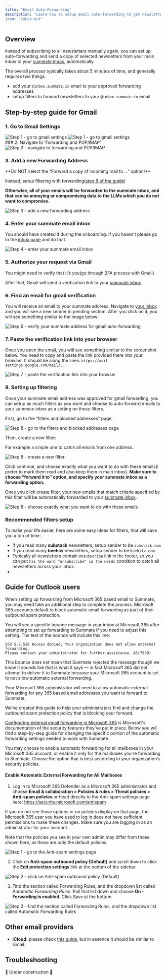 ```yaml
---
title: "Email Auto-Forwarding"
description: "Learn how to setup email auto-forwarding to get newsletters to your inbox in less than 5 minutes"
icon: "inbox-out"
---
```


## Overview

Instead of subscribing to all newsletters manually again, you can set up auto-forwarding and send a copy of selected newsletters from your main inbox to your [summate inbox](/essentials/ai-inbox), automatically.

The overall process typically takes about 5 minutes of time, and generally requires two things:

- add your `@inbox.summate.io` email to your approved forwarding addresses
- setup filters to forward newsletters to your `@inbox.summate.io` email

## Step-by-step guide for Gmail

### 1. Go to Gmail Settings

<Frame>
  <div className="flex flex-row gap-10">
    <img
      src="/images/auto-forwarding/step_1_1.png"
      alt="Step 1 - go to gmail settings"
      style={{ marginRight: "10px" }}
    />
    <img
      src="/images/auto-forwarding/step_1_2.png"
      alt="Step 1 - go to gmail settings"
      style={{ marginLeft: "10px" }}
    />
  </div>
</Frame>
### 2. Navigate to 'Forwarding and POP/IMAP'

<Frame>
  <img
    src="/images/auto-forwarding/step_2.png"
    alt="Step 2 - navigate to forwarding and POP/IMAP"
  />
</Frame>

### 3. Add a new Forwarding Address

<Warning>
**Do NOT select the “Forward a copy of incoming mail to …” option!**

Instead, setup filtering with forwarding([step 8 of the guide](/essentials/auto-forwarding#8-setting-up-filtering))

**Otherwise, all of your emails will be forwarded to the summate inbox, and that can be annoying or compromising data to the LLMs which you do not want to compromise.**

</Warning>

<Frame>
  <img
    src="/images/auto-forwarding/step_3.png"
    alt="Step 3 - add a new forwarding address"
  />
</Frame>

### 4. Enter your summate email inbox

You should have created it during the onboarding. If you haven't please go to the [inbox page](https://summate.io/inbox) and do that.

<Frame>
  <img
    src="/images/auto-forwarding/step_4.png"
    alt="Step 4 - enter your summate email inbox"
  />
</Frame>

### 5. Authorize your request via Gmail

You might need to verify that it’s you(go through 2FA process with Gmail).

After that, Gmail will send a verification link to your [summate inbox](https://summate.io/inbox).

### 6. Find an email for gmail verification

You will receive an email to your summate address. Navigate to [your inbox](https://summate.io/inbox) and you will see a new sender in pending section. After you click on it, you will see something similar to the image below:

<Frame>
  <img
    src="/images/auto-forwarding/step_6.png"
    alt="Step 6 - verify your summate address for gmail auto-forwarding"
  />
</Frame>

### 7. Paste the verification link into your browser

Once you open the email, you will see something similar to the screenshot below. You need to copy and paste the link provided there into your browser.
It should be along the lines: `https://mail-settings.google.com/mail/...`

<Frame>
  <img
    src="/images/auto-forwarding/step_7.png"
    alt="Step 7 - paste the verification link into your browser"
  />
</Frame>

### 8. Setting up filtering

Once your summate email address was approved for gmail forwarding, you can setup as much filters as you want and choose to auto-forward emails to your summate inbox as a setting on those filters.

First, go to the “filters and blocked addresses” page.

<Frame>
  <img
    src="/images/auto-forwarding/step_8_1.png"
    alt="Step 8 - go to the filters and blocked addresses page"
  />
</Frame>

Then, create a new filter:

For example a simple one to catch all emails from one address.

<Frame>
  <img
    src="/images/auto-forwarding/step_8_2.png"
    alt="Step 8 - create a new filter"
  />
</Frame>

Click continue, and choose exactly what you want to do with these emails(I prefer to mark them read and also keep them in main inbox).
**Make sure to choose “forward it to” option, and specify your summate inbox as a forwarding option.**

Once you click create filter, your new emails that match criteria specified by this filter will be automatically forwarded to your [summate inbox](https://summate.io/inbox).

<Frame>
  <img
    src="/images/auto-forwarding/step_8_3.png"
    alt="Step 8 - choose exactly what you want to do with these emails"
  />
</Frame>

### Recommended filters setup

To make your life easier, here are some easy ideas for filters, that will save you a ton of time:

- If you read many **substack** newsletters, setup sender to be `substack.com`
- If you read many **beehiiv** newsletters, setup sender to be `beehiiv.com`
- Typically all newsletters contain `Unsubscribe` link in the footer, so you can put `has the word "unsubscribe" in the words` condition to catch all newsletters across your inbox.
-

## Guide for Outlook users

When setting up forwarding from Microsoft 365 based email to Summate, you may need take an additional step to complete the process. Microsoft 365 accounts default to block automatic email forwarding as part of their outbound spam protection.

You will see a specific bounce message in your inbox at Microsoft 365 after attempting to set up forwarding to Summate if you need to adjust this setting. The text of the bounce will include this line:

```
550 5.7.520 Access denied, Your organization does not allow external forwarding.
Please contact your administrator for further assistance. AS(7550)
```

This bounce does not mean that Summate rejected the message though we know it sounds like that is what it says — in fact Microsoft 365 did not attempt to deliver it to Summate because your Microsoft 365 account is set to not allow automatic external forwarding.

Your Microsoft 365 administrator will need to allow automatic external forwarding for any 365 based email addresses you want to forward to Summate.

We’ve created this guide to help your administrators find and change the outbound spam protection policy that is blocking your forward.

[Configuring external email forwarding in Microsoft 365](https://docs.microsoft.com/en-us/microsoft-365/security/office-365-security/external-email-forwarding?view=o365-worldwide) is Microsoft's documentation of the security features they've put in place. Below you will find a step-by-step guide for changing the specific portion of the automatic forwarding settings needed to work with Summate.

You may choose to enable automatic forwarding for all mailboxes in your Microsoft 365 account, or enable it only for the mailboxes you're forwarding to Summate. Choose the option that is best according to your organization's security policies.

#### Enable Automatic External Forwarding for All Mailboxes

1. Log in to Microsoft 365 Defender as a Microsoft 365 administrator and choose **Email & collaboration > Policies & rules > Threat policies > Anti-spam policies** or head directly to the Anti-spam settings page here: https://security.microsoft.com/antispam

If you do not see those options or no policies display on that page, the Microsoft 365 user you have used to log in does not have sufficient permissions to make these changes. Make sure you are logging in as an administrator for your account.

Note that the policies you see in your own admin may differ from those shown here, as these are only the default policies.

<Frame>
  <img
    src="/images/auto-forwarding/auto_forwarding_outlook_1.png"
    alt="Step 1 - go to the Anti-spam settings page"
  />
</Frame>

2. Click on **Anti-spam outbound policy (Default)** and scroll down to click the **Edit protection settings** link at the bottom of the sidebar.

<Frame>
  <img
    src="/images/auto-forwarding/auto_forwarding_outlook_2.png"
    alt="Step 2 - click on Anti-spam outbound policy (Default)"
  />
</Frame>

3. Find the section called Forwarding Rules, and the dropdown list called _Automatic Forwarding Rules_. Pull that list down and choose **On - Forwarding is enabled**. Click Save at the bottom.

<Frame>
  <img
    src="/images/auto-forwarding/auto_forwarding_outlook_3.png"
    alt="Step 3 - find the section called Forwarding Rules, and the dropdown list called Automatic Forwarding Rules"
  />
</Frame>

## Other email providers

- **iCloud:** please check [this guide](https://support.apple.com/guide/icloud/automatically-forward-email-mm6b1a3960/icloud), but in essence it should be similar to Gmail.

## Troubleshooting

🚧 Under construction 🚧
